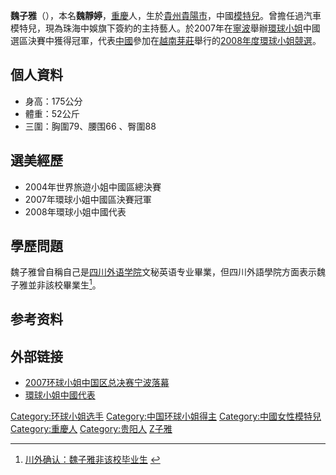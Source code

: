 {{Infobox Model
| name          = 魏子雅
| image         =
| imagesize     =
| caption       =
| birthname     = 魏靜婷
| nationality   = {{PRC}}
| birthdate     = {{bya|1984}}
| birthplace    = {{CHN}}[[貴州省|貴州省]][[貴陽市|貴陽市]]
| deathdate     =
| deathplace    =
| height        = {{Height|m=1.75}}
| weight        = {{Weight|kg=52}}
| haircolor     = 黑色
| eyecolor      = 黑色
| measurements  = 79-66-88
| dress size    =
| shoesize      =
| agency        =
| alias(es)     =
| spouse        =
| homepage      =
}}
'''魏子雅'''（{{bd|1984年||||W魏}}），本名'''魏靜婷'''，[[重慶|重慶]]人，生於[[貴州|貴州]][[貴陽市|貴陽市]]，中國[[模特兒|模特兒]]。曾擔任過汽車模特兒，現為珠海中娛旗下簽約的主持藝人。於2007年在[[寧波|寧波]]舉辦[[環球小姐|環球小姐]]中國選區決賽中獲得冠軍，代表[[中國|中國]]參加在[[越南|越南]][[芽莊|芽莊]]舉行的[[2008年度環球小姐競選|2008年度環球小姐競選]]。

==個人資料==
*身高：175公分
*體重：52公斤
*三圍：胸圍79、腰围66 、臀圍88

==選美經歷==
*2004年世界旅遊小姐中國區總決賽
*2007年環球小姐中國區決賽冠軍
*2008年環球小姐中國代表

==學歷問題==
魏子雅曾自稱自己是[[四川外语学院|四川外语学院]]文秘英语专业畢業，但四川外語學院方面表示魏子雅並非該校畢業生<ref>[http://www.cqok.com/viewnews-455.html 川外确认：魏子雅非该校毕业生] {{webarchive|url=https://web.archive.org/web/20080627114030/http://www.cqok.com/viewnews-455.html |date=2008-06-27 }}</ref>。

==参考资料==
{{reflist}}

==外部链接==
*[https://web.archive.org/web/20120322070845/http://news.163.com/07/0519/03/3EQUBC9C00011229.html 2007环球小姐中国区总决赛宁波落幕]
*[https://web.archive.org/web/20080804133233/http://www.globalbeauties.com/news/2007/apr/chnu08.htm 環球小姐中國代表]

{{China-bio-stub}}
{{DEFAULTSORT:W}}
[[Category:环球小姐选手|Category:环球小姐选手]]
[[Category:中国环球小姐得主|Category:中国环球小姐得主]]
[[Category:中國女性模特兒|Category:中國女性模特兒]]
[[Category:重慶人|Category:重慶人]]
[[Category:贵阳人|Category:贵阳人]]
[[Category:魏姓|Z子雅]]